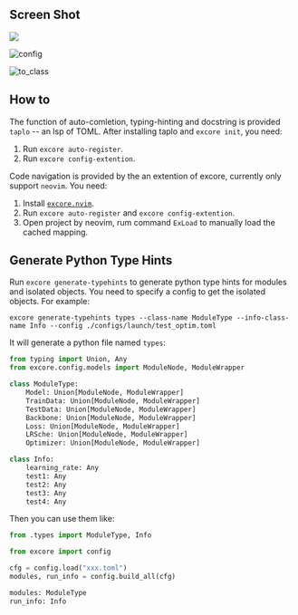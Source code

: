 ---
---


## Screen Shot

![](https://user-images.githubusercontent.com/72954905/267884541-56e75031-48a2-4768-8a6c-fc7b83ed977e.gif)

![config](https://github.com/Asthestarsfalll/ExCore/assets/72954905/2b0e151c-5c2b-4082-9796-d171e211c7c8)

![to_class](https://github.com/Asthestarsfalll/ExCore/assets/72954905/9677c204-eb46-4cf3-a8bf-03f9bee8d6fb)

## How to

The function of auto-comletion, typing-hinting and docstring is provided `taplo` -- an lsp of TOML. After installing taplo and `excore init`, you need:

1. Run `excore auto-register`.
2. Run `excore config-extention`.

Code navigation is provided by the an extention of excore, currently only support `neovim`. You need:

1. Install [`excore.nvim`](https://github.com/Asthestarsfalll/excore.nvim).
2. Run `excore auto-register` and `excore config-extention`.
3. Open project by neovim, rum command `ExLoad` to manually load the cached mapping.


## Generate Python Type Hints

Run `excore generate-typehints` to generate python type hints for modules and isolated objects. You need to specify a config to get the isolated objects. For example:

```
excore generate-typehints types --class-name ModuleType --info-class-name Info --config ./configs/launch/test_optim.toml
```

It will generate a python file named `types`:

```python
from typing import Union, Any
from excore.config.models import ModuleNode, ModuleWrapper

class ModuleType:
    Model: Union[ModuleNode, ModuleWrapper]
    TrainData: Union[ModuleNode, ModuleWrapper]
    TestData: Union[ModuleNode, ModuleWrapper]
    Backbone: Union[ModuleNode, ModuleWrapper]
    Loss: Union[ModuleNode, ModuleWrapper]
    LRSche: Union[ModuleNode, ModuleWrapper]
    Optimizer: Union[ModuleNode, ModuleWrapper]

class Info:
    learning_rate: Any
    test1: Any
    test2: Any
    test3: Any
    test4: Any
```

Then you can use them like:
```python
from .types import ModuleType, Info

from excore import config

cfg = config.load("xxx.toml")
modules, run_info = config.build_all(cfg)

modules: ModuleType
run_info: Info
```
